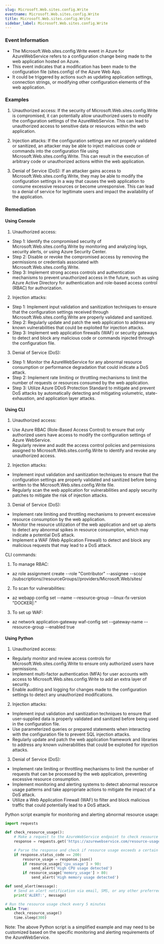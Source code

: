 ```yaml
--- 
slug: Microsoft.Web.sites.config.Write
eventname: Microsoft.Web.sites.config.Write
title: Microsoft.Web.sites.config.Write
sidebar_label: Microsoft.Web.sites.config.Write
---
```

                       
### Event Information

- The Microsoft.Web.sites.config.Write event in Azure for AzureWebService refers to a configuration change being made to the web application hosted on Azure.
- This event indicates that a modification has been made to the configuration file (sites.config) of the Azure Web App.
- It could be triggered by actions such as updating application settings, connection strings, or modifying other configuration elements of the web application.


### Examples

1. Unauthorized access: If the security of Microsoft.Web.sites.config.Write is compromised, it can potentially allow unauthorized users to modify the configuration settings of the AzureWebService. This can lead to unauthorized access to sensitive data or resources within the web application.

2. Injection attacks: If the configuration settings are not properly validated or sanitized, an attacker may be able to inject malicious code or commands into the configuration file using Microsoft.Web.sites.config.Write. This can result in the execution of arbitrary code or unauthorized actions within the web application.

3. Denial of Service (DoS): If an attacker gains access to Microsoft.Web.sites.config.Write, they may be able to modify the configuration settings in a way that causes the web application to consume excessive resources or become unresponsive. This can lead to a denial of service for legitimate users and impact the availability of the application.

### Remediation

#### Using Console

1. Unauthorized access:
- Step 1: Identify the compromised security of Microsoft.Web.sites.config.Write by monitoring and analyzing logs, security alerts, or using Azure Security Center.
- Step 2: Disable or revoke the compromised access by removing the permissions or credentials associated with Microsoft.Web.sites.config.Write.
- Step 3: Implement strong access controls and authentication mechanisms to prevent unauthorized access in the future, such as using Azure Active Directory for authentication and role-based access control (RBAC) for authorization.

2. Injection attacks:
- Step 1: Implement input validation and sanitization techniques to ensure that the configuration settings received through Microsoft.Web.sites.config.Write are properly validated and sanitized.
- Step 2: Regularly update and patch the web application to address any known vulnerabilities that could be exploited for injection attacks.
- Step 3: Implement web application firewalls (WAF) or security gateways to detect and block any malicious code or commands injected through the configuration file.

3. Denial of Service (DoS):
- Step 1: Monitor the AzureWebService for any abnormal resource consumption or performance degradation that could indicate a DoS attack.
- Step 2: Implement rate limiting or throttling mechanisms to limit the number of requests or resources consumed by the web application.
- Step 3: Utilize Azure DDoS Protection Standard to mitigate and prevent DoS attacks by automatically detecting and mitigating volumetric, state-exhaustion, and application layer attacks.

#### Using CLI

1. Unauthorized access:
- Use Azure RBAC (Role-Based Access Control) to ensure that only authorized users have access to modify the configuration settings of Azure WebService.
- Regularly review and audit the access control policies and permissions assigned to Microsoft.Web.sites.config.Write to identify and revoke any unauthorized access.

2. Injection attacks:
- Implement input validation and sanitization techniques to ensure that the configuration settings are properly validated and sanitized before being written to the Microsoft.Web.sites.config.Write file.
- Regularly scan the web application for vulnerabilities and apply security patches to mitigate the risk of injection attacks.

3. Denial of Service (DoS):
- Implement rate limiting and throttling mechanisms to prevent excessive resource consumption by the web application.
- Monitor the resource utilization of the web application and set up alerts to detect any abnormal spikes in resource consumption, which may indicate a potential DoS attack.
- Implement a WAF (Web Application Firewall) to detect and block any malicious requests that may lead to a DoS attack.

CLI commands:
1. To manage RBAC:
- az role assignment create --role "Contributor" --assignee <user or group principal ID> --scope /subscriptions/<subscription ID>/resourceGroups/<resource group name>/providers/Microsoft.Web/sites/<web app name>

2. To scan for vulnerabilities:
- az webapp config set --name <web app name> --resource-group <resource group name> --linux-fx-version "DOCKER|<container image>:<tag>"

3. To set up WAF:
- az network application-gateway waf-config set --gateway-name <application gateway name> --resource-group <resource group name> --enabled true

#### Using Python

1. Unauthorized access:
- Regularly monitor and review access controls for Microsoft.Web.sites.config.Write to ensure only authorized users have permissions.
- Implement multi-factor authentication (MFA) for user accounts with access to Microsoft.Web.sites.config.Write to add an extra layer of security.
- Enable auditing and logging for changes made to the configuration settings to detect any unauthorized modifications.

2. Injection attacks:
- Implement input validation and sanitization techniques to ensure that user-supplied data is properly validated and sanitized before being used in the configuration file.
- Use parameterized queries or prepared statements when interacting with the configuration file to prevent SQL injection attacks.
- Regularly update and patch the web application framework and libraries to address any known vulnerabilities that could be exploited for injection attacks.

3. Denial of Service (DoS):
- Implement rate limiting or throttling mechanisms to limit the number of requests that can be processed by the web application, preventing excessive resource consumption.
- Implement monitoring and alerting systems to detect abnormal resource usage patterns and take appropriate actions to mitigate the impact of a DoS attack.
- Utilize a Web Application Firewall (WAF) to filter and block malicious traffic that could potentially lead to a DoS attack.

Python script example for monitoring and alerting abnormal resource usage:

```python
import requests

def check_resource_usage():
    # Make a request to the AzureWebService endpoint to check resource usage
    response = requests.get('https://azurewebservice.com/resource-usage')

    # Parse the response and check if resource usage exceeds a certain threshold
    if response.status_code == 200:
        resource_usage = response.json()
        if resource_usage['cpu_usage'] > 90:
            send_alert('High CPU usage detected')
        if resource_usage['memory_usage'] > 80:
            send_alert('High memory usage detected')

def send_alert(message):
    # Send an alert notification via email, SMS, or any other preferred method
    print('ALERT:', message)

# Run the resource usage check every 5 minutes
while True:
    check_resource_usage()
    time.sleep(300)
```

Note: The above Python script is a simplified example and may need to be customized based on the specific monitoring and alerting requirements of the AzureWebService.


 